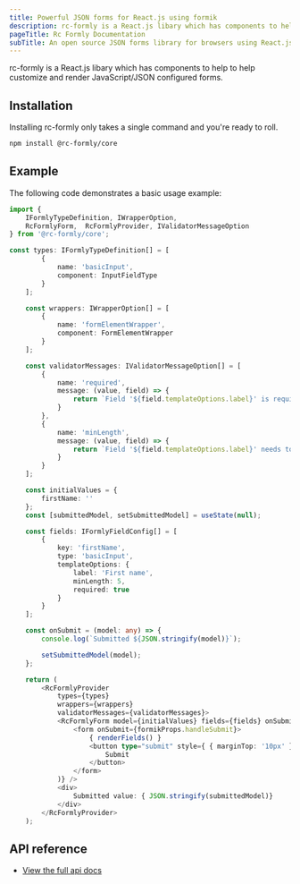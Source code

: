 ```yaml
---
title: Powerful JSON forms for React.js using formik
description: rc-formly is a React.js libary which has components to help to help customize and render JavaScript/JSON configured forms.
pageTitle: Rc Formly Documentation
subTitle: An open source JSON forms library for browsers using React.js and Formik library
---
```


rc-formly is a React.js libary which has components to help to help customize and render JavaScript/JSON configured forms.

##  Installation

Installing rc-formly only takes a single command and you're ready to roll.

```bash
npm install @rc-formly/core
```

## Example

The following code demonstrates a basic usage example:

```ts
import { 
    IFormlyTypeDefinition, IWrapperOption, 
    RcFormlyForm,  RcFormlyProvider, IValidatorMessageOption 
} from '@rc-formly/core';

const types: IFormlyTypeDefinition[] = [
        {
            name: 'basicInput',
            component: InputFieldType
        }
    ];

    const wrappers: IWrapperOption[] = [
        {
            name: 'formElementWrapper',
            component: FormElementWrapper
        }
    ];

    const validatorMessages: IValidatorMessageOption[] = [
        {
            name: 'required',
            message: (value, field) => {
                return `Field '${field.templateOptions.label}' is required!`;
            }
        },
        {
            name: 'minLength',
            message: (value, field) => {
                return `Field '${field.templateOptions.label}' needs to have atleast ${field.templateOptions.minLength} characters!`;
            }
        }
    ];

    const initialValues = {
        firstName: ''
    };
    const [submittedModel, setSubmittedModel] = useState(null);

    const fields: IFormlyFieldConfig[] = [
        {
            key: 'firstName',
            type: 'basicInput',
            templateOptions: {
                label: 'First name',
                minLength: 5,
                required: true
            }
        }
    ];

    const onSubmit = (model: any) => {
        console.log(`Submitted ${JSON.stringify(model)}`);

        setSubmittedModel(model);
    };

    return (
        <RcFormlyProvider 
            types={types} 
            wrappers={wrappers} 
            validatorMessages={validatorMessages}>
            <RcFormlyForm model={initialValues} fields={fields} onSubmit={onSubmit} render={(formikProps, renderFields) => (
                <form onSubmit={formikProps.handleSubmit}>
                    { renderFields() }
                    <button type="submit" style={ { marginTop: '10px' }}>
                        Submit
                    </button>
                </form>
            )} />
            <div>
                Submitted value: { JSON.stringify(submittedModel)}
            </div>
        </RcFormlyProvider>
    );
```

## API reference

- [View the full api docs](api/)
